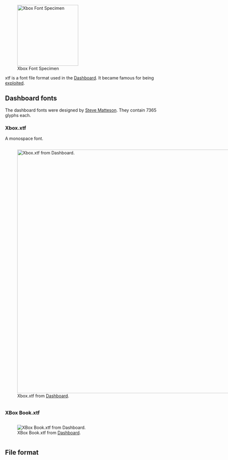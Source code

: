 [[File:Xbox-dashboard-font-specimen.png|thumb|200px|Xbox Font Specimen]]

xtf is a font file format used in the [[Dashboard]].
It became famous for being [[Exploits#Font hacks|exploited]].

== Dashboard fonts ==

The dashboard fonts were designed by [[Wikipedia:Steve Matteson|Steve Matteson]].
They contain 7365 glyphs each.

=== Xbox.xtf ===

A monospace font.

<div style="display: inline-block;">[[File:Xbox-xtf.png|800px|thumb|Xbox.xtf from [[Dashboard]].]]</div>

=== XBox Book.xtf ===

<div style="display: inline-block;">[[File:XBox Book-xtf.png|frame|XBox Book.xtf from [[Dashboard]].]]</div>

== File format ==

{{FIXME}}